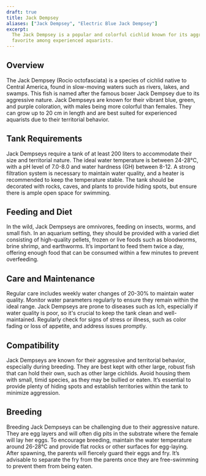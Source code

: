 ```yaml
---
draft: true
title: Jack Dempsey
aliases: ["Jack Dempsey", "Electric Blue Jack Dempsey"]
excerpt:
  The Jack Dempsey is a popular and colorful cichlid known for its aggressive behavior and vibrant colors, making it a
  favorite among experienced aquarists.
---
```


## Overview

The Jack Dempsey (Rocio octofasciata) is a species of cichlid native to Central America, found in slow-moving waters
such as rivers, lakes, and swamps. This fish is named after the famous boxer Jack Dempsey due to its aggressive nature.
Jack Dempseys are known for their vibrant blue, green, and purple coloration, with males being more colorful than
females. They can grow up to 20 cm in length and are best suited for experienced aquarists due to their territorial
behavior.

## Tank Requirements

Jack Dempseys require a tank of at least 200 liters to accommodate their size and territorial nature. The ideal water
temperature is between 24-28°C, with a pH level of 7.0-8.0 and water hardness (GH) between 8-12. A strong filtration
system is necessary to maintain water quality, and a heater is recommended to keep the temperature stable. The tank
should be decorated with rocks, caves, and plants to provide hiding spots, but ensure there is ample open space for
swimming.

## Feeding and Diet

In the wild, Jack Dempseys are omnivores, feeding on insects, worms, and small fish. In an aquarium setting, they should
be provided with a varied diet consisting of high-quality pellets, frozen or live foods such as bloodworms, brine
shrimp, and earthworms. It’s important to feed them twice a day, offering enough food that can be consumed within a few
minutes to prevent overfeeding.

## Care and Maintenance

Regular care includes weekly water changes of 20-30% to maintain water quality. Monitor water parameters regularly to
ensure they remain within the ideal range. Jack Dempseys are prone to diseases such as Ich, especially if water quality
is poor, so it's crucial to keep the tank clean and well-maintained. Regularly check for signs of stress or illness,
such as color fading or loss of appetite, and address issues promptly.

## Compatibility

Jack Dempseys are known for their aggressive and territorial behavior, especially during breeding. They are best kept
with other large, robust fish that can hold their own, such as other large cichlids. Avoid housing them with small,
timid species, as they may be bullied or eaten. It’s essential to provide plenty of hiding spots and establish
territories within the tank to minimize aggression.

## Breeding

Breeding Jack Dempseys can be challenging due to their aggressive nature. They are egg layers and will often dig pits in
the substrate where the female will lay her eggs. To encourage breeding, maintain the water temperature around 26-28°C
and provide flat rocks or other surfaces for egg-laying. After spawning, the parents will fiercely guard their eggs and
fry. It’s advisable to separate the fry from the parents once they are free-swimming to prevent them from being eaten.
